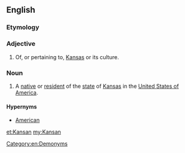 {{also|kansan}}
==English==

===Etymology===
{{suffix|Kansas|an|lang=en}}

===Adjective===
{{en-adj|-}}

# Of, or pertaining to, [[Kansas]] or its culture.

===Noun===
{{en-noun}}

# {{context|US|lang=en}} A [[native]] or [[resident]] of the [[state]] of [[Kansas]] in the [[United States of America]].

====Hypernyms====
* [[American]]

[[Category:en:Demonyms]]

[[et:Kansan]]
[[my:Kansan]]